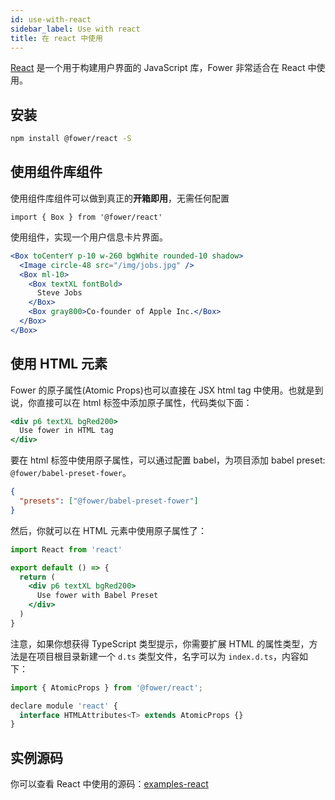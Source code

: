 ```yaml
---
id: use-with-react
sidebar_label: Use with react
title: 在 react 中使用
---
```


[React](https://zh-hans.reactjs.org/) 是一个用于构建用户界面的 JavaScript 库，Fower 非常适合在 React 中使用。

## 安装

```bash npm2yarn
npm install @fower/react -S
```

## 使用组件库组件

使用组件库组件可以做到真正的**开箱即用**，无需任何配置

```tsx
import { Box } from '@fower/react'
```

使用组件，实现一个用户信息卡片界面。

```jsx live
<Box toCenterY p-10 w-260 bgWhite rounded-10 shadow>
  <Image circle-48 src="/img/jobs.jpg" />
  <Box ml-10>
    <Box textXL fontBold>
      Steve Jobs
    </Box>
    <Box gray800>Co-founder of Apple Inc.</Box>
  </Box>
</Box>
```

## 使用 HTML 元素

Fower 的原子属性(Atomic Props)也可以直接在 JSX html tag 中使用。也就是到说，你直接可以在 html 标签中添加原子属性，代码类似下面：

```jsx
<div p6 textXL bgRed200>
  Use fower in HTML tag
</div>
```

要在 html 标签中使用原子属性，可以通过配置 babel，为项目添加 babel preset: `@fower/babel-preset-fower`。

```json title=".babelrc"
{
  "presets": ["@fower/babel-preset-fower"]
}
```

然后，你就可以在 HTML 元素中使用原子属性了：

```jsx
import React from 'react'

export default () => {
  return (
    <div p6 textXL bgRed200>
      Use fower with Babel Preset
    </div>
  )
}
```

注意，如果你想获得 TypeScript 类型提示，你需要扩展 HTML 的属性类型，方法是在项目根目录新建一个 `d.ts` 类型文件，名字可以为 `index.d.ts`，内容如下：

```jsx title="index.d.ts"
import { AtomicProps } from '@fower/react';

declare module 'react' {
  interface HTMLAttributes<T> extends AtomicProps {}
}

```

## 实例源码

你可以查看 React 中使用的源码：[examples-react](https://github.com/forsigner/fower/tree/master/examples/example-react)
